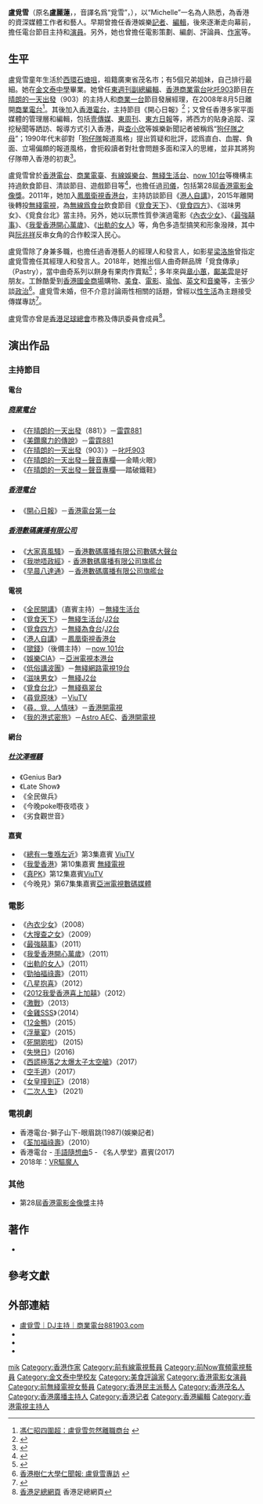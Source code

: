 {{藝人
|類型 = 節目主持
|姓名 = 盧覓雪
|圖片 = 盧覓雪.jpg
|圖片簡介 = [[DBC數碼電台|DBC數碼電台]]2014賀年短片
|本名 = 盧麗蓮
|別名 = 蕭翠蓮
|羅馬拼音 = Loo Mik Suet
|英文名 = Michelle Loo
|暱稱 = 女版[[阮兆祥|阮兆祥]]
|國籍 = {{CNHK}}
|籍貫 = [[廣東|廣東]][[茂名|茂名]]
|出生日期 = {{Birth date and age|1964|5|28}}
|出生地点 = {{HKG-1959}}
|職業 = 記者、[[編輯|編輯]]、電台節目主持、[[演員|演員]]、電影策劃、編劇、評論員、[[作家|作家]]
|語言 = 粵語、英語、國語
|教育程度 = 中學
|母校 = [[金文泰中學|金文泰中學]]
|宗教信仰 =
|經紀公司 =
|imdb = 2190206
}}

'''盧覓雪'''（原名'''盧麗蓮'''，{{lang-en|Michelle}}，音譯名爲“覓雪”，{{bd|1964年|5月28日}}），以“Michelle”一名為人熟悉，為香港的資深媒體工作者和藝人。早期曾擔任香港娛樂[[記者|記者]]、[[編輯|編輯]]，後來逐漸走向幕前，擔任電台節目主持和[[演員|演員]]。另外，她也曾擔任電影策劃、編劇、評論員、[[作家|作家]]等。

== 生平 ==
盧覓雪童年生活於[[西環|西環]][[石塘咀|石塘咀]]，祖籍廣東省茂名市；有5個兄弟姐妹，自己排行最細。她在[[金文泰中學|金文泰中學]]畢業。她曾任[[東週刊|東週刊]][[編輯|副總編輯]]、[[香港商業電台|香港商業電台]][[叱吒903|叱吒903]]節目[[在晴朗的一天出發|在晴朗的一天出發]]（903）的主持人和[[商業一台|商業一台]]節目發展經理，在2008年8月5日離開[[商業電台|商業電台]]<ref>[http://appledaily.atnext.com/template/apple/art_main.cfm?iss_id=20080808&sec_id=462&subsec_id=830&art_id=11447674&cat_id=6802138&coln_id=6802139 馮仁昭四圍超：盧覓雪忽然離職商台] {{webarchive|url=https://web.archive.org/web/20080810051152/http://www1.appledaily.atnext.com/template/apple/art_main.cfm?iss_id=20080808&sec_id=462&subsec_id=830&art_id=11447674&cat_id=6802138&coln_id=6802139 |date=2008-08-10 }}</ref>。其後加入[[香港電台|香港電台]]，主持節目《開心日報》<ref>{{cite news |url=http://paper.wenweipo.com/2009/06/02/EN0906020009.htm |title=為食惹禍 譚詠麟腳患復發 |work=[[香港文匯報|香港文匯報]] |date=2009-06-02 |accessdate=2009-06-04 |archive-date=2020-05-16 |archive-url=https://web.archive.org/web/20200516111242/http://paper.wenweipo.com/2009/06/02/EN0906020009.htm |dead-url=no }}</ref>；又曾任香港多家平面媒體的管理層和編輯，包括[[壹傳媒|壹傳媒]]、[[東周刊|東周刊]]、[[東方日報|東方日報]]等，將西方的貼身追蹤、深挖秘聞等跴訪、報導方式引入香港，與[[查小欣|查小欣]]等娛樂新聞記者被稱爲“[[狗仔隊之母|狗仔隊之母]]”；1990年代末卻對「[[狗仔隊|狗仔隊]]報道風格」提出質疑和批評，認爲直白、血腥、負面、立場偏頗的報道風格，會扼殺讀者對社會問題多面和深入的思維，並非其將狗仔隊帶入香港的初衷<ref>{{cite news |url=http://hd.stheadline.com/news_topic/nt_content.asp?sid=7331&nt=np |title=盧覓雪小檔案 |work=[[頭條日報|頭條日報]] |date=2011-04-20 |accessdate=2019-02-22 |archive-date=2020-05-16 |archive-url=https://web.archive.org/web/20200516111249/https://hd.stheadline.com/news_topic/nt_content.asp?sid=7331&nt=np |dead-url=no }}</ref>。

盧覓雪曾於[[香港電台|香港電台]]、[[商業電臺|商業電臺]]、[[有線娛樂台|有線娛樂台]]、[[無綫生活台|無綫生活台]]、[[now_101台|now 101台]]等機構主持過飲食節目、清談節目、遊戲節目等<ref>{{cite news| language =| author =| coauthors =| url =http://www.singpao.com/NewsArticle.aspx?NewsID=23984&Lang=tc| title =阿倫阿叻成立「尊重老婆會」| work =| publisher =[[成報|成報]]| pages =| date =2009-06-02| accessdate =}}{{dead link|date=2018年4月 |bot=InternetArchiveBot |fix-attempted=yes }}</ref>，也擔任過[[司儀|司儀]]，包括第28屆[[香港電影金像獎|香港電影金像獎]]。2011年，她加入[[鳳凰衛視香港台|鳳凰衛視香港台]]，主持訪談節目《[[港人自講|港人自講]]》，2015年離開後轉投[[無綫電視|無綫電視]]，為[[無線爲食台|無線爲食台]]飲食節目《[[覓食天下|覓食天下]]》、《[[覓食四方|覓食四方]]》、《滋味男女》、《覓食台北》當主持。另外，她以玩票性質參演過電影《[[內衣少女|內衣少女]]》、《[[最強囍事|最強囍事]]》、《[[我愛香港開心萬歲|我愛香港開心萬歲]]》、《[[出軌的女人|出軌的女人]]》等，角色多造型搞笑和形象潑辣，其中與[[阮兆祥|阮兆祥]]反串女角的合作較深入民心。

盧覓雪除了身兼多職，也擔任過香港藝人的經理人和發言人，如影星[[梁洛施|梁洛施]]曾指定盧覓雪擔任其經理人和發言人。2018年，她推出個人曲奇餅品牌「覓食傳承」（Pastry），當中曲奇系列以餅身有果肉作賣點<ref>{{cite news |url=https://bkb.mpweekly.com/飲食/20180429-72763 |title=盧覓雪推出個人品牌Pastry：「你跟我一樣，喜歡吃有橙皮、粒粒果肉的曲奇餅嗎？」 |work=[[明報周刊|明報周刊]] |date=2018-04-29 }}{{Dead link|date=2020年1月 |bot=InternetArchiveBot |fix-attempted=yes }}</ref>；多年來與[[章小蕙|章小蕙]]，[[鄺美雲|鄺美雲]]是好朋友。工餘酷愛到[[國際金融中心_(香港)|香港國金商場]]購物、[[飲食|美食]]、[[電影|電影]]、[[瑜伽|瑜伽]]、[[英文|英文]]和[[音樂|音樂]]等，主張少談[[政治|政治]]<ref>[[香港樹仁大學|香港樹仁大學]][http://stu.syc.edu.hk/~ourvoice/release2005/200505/release200505_03a.htm 仁聞報: 盧覓雪專訪] {{Wayback|url=http://stu.syc.edu.hk/~ourvoice/release2005/200505/release200505_03a.htm |date=20070927194415 }}</ref>。盧覓雪未婚，但不介意討論兩性相關的話題，曾經以[[性生活|性生活]]為主題接受傳媒專訪<ref>{{cite news |url=http://hk.apple.nextmedia.com/supplement/special/art/20150430/19129932 |title=恨不相逢微震時 |work=[[香港蘋果日報|香港蘋果日報]] |date=2015-04-30 |accessdate=2015-11-11 |archive-date=2016-03-04 |archive-url=https://web.archive.org/web/20160304120845/http://hk.apple.nextmedia.com/supplement/special/art/20150430/19129932 |dead-url=no }}</ref>。

盧覓雪亦曾是[[香港足球總會|香港足球總會]]市務及傳訊委員會成員<ref>[http://www.hkfa.com/ch/load_page/5/ 香港足總網頁] {{Wayback|url=http://www.hkfa.com/ch/load_page/5/ |date=20160628212248 }} 香港足總網頁</ref>。

== 演出作品 ==
=== 主持節目 ===
==== 電台 ====
===== [[商業電台|商業電台]] =====
*《[[在晴朗的一天出發|在晴朗的一天出發]]（881）》－[[雷霆881|雷霆881]]
*《[[美鑽魔力的傳說|美鑽魔力的傳說]]》－[[雷霆881|雷霆881]]
*《[[在晴朗的一天出發|在晴朗的一天出發]]（903）》－[[叱吒903|叱吒903]]
*《[[在晴朗的一天出發#聲音專欄|在晴朗的一天出發－聲音專欄]]──金睛火眼》
*《[[在晴朗的一天出發#聲音專欄|在晴朗的一天出發－聲音專欄]]──踏破鐵鞋》

===== [[香港電台|香港電台]] =====
*《[[開心日報|開心日報]]》－[[香港電台|香港電台]][[香港電台第一台|第一台]]

===== [[香港數碼廣播有限公司|香港數碼廣播有限公司]] =====
*《[[大家真風騷|大家真風騷]]》－[[香港數碼廣播有限公司|香港數碼廣播有限公司]][[數碼大聲台|數碼大聲台]]
*《[[我哋唔政經|我哋唔政經]]》- [[香港數碼廣播有限公司|香港數碼廣播有限公司]][[數碼一台|旗艦台]]
*《[[早晨八達通|早晨八達通]]》－[[香港數碼廣播有限公司|香港數碼廣播有限公司]][[數碼一台|旗艦台]]

==== 電視 ====
*《[[全民開講_(香港)|全民開講]]》（嘉賓主持）－[[無綫生活台|無綫生活台]]
*《[[覓食天下|覓食天下]]》－[[無綫生活台|無綫生活台]]/[[J2|J2台]]
*《[[覓食四方|覓食四方]]》－[[無綫為食台|無綫為食台]]/[[J2|J2台]]
*《[[港人自講|港人自講]]》－[[鳳凰衛視香港台|鳳凰衛視香港台]]
*《[[撳錢|撳錢]]》（後備主持）－[[now_101台|now 101台]]
*《[[娛樂CIA|娛樂CIA]]》－[[亞洲電視|亞洲電視]][[本港台|本港台]]
*《[[低俗講波團|低俗講波團]]》－[[無綫網路電視|無綫網路電視]][[19台|19台]]
*《[[滋味男女|滋味男女]]》－[[電視廣播有限公司|無綫]][[J2|J2台]]
*《[[覓食台北|覓食台北]]》－[[無綫翡翠台|無綫翡翠台]]
*《[[尋覓原味|尋覓原味]]》－[[ViuTV|ViuTV]]
*《[[尋．覓．人情味|尋．覓．人情味]]》－[[香港開電視|香港開電視]]
*《[[我的港式密旅|我的港式密旅]]》－[[Astro_AEC|Astro AEC]]、[[香港開電視|香港開電視]]

==== 網台====
===== [[杜汶澤喱騷|杜汶澤喱騷]]=====
* 《Genius Bar》
* 《Late Show》
* 《全民做兵》
* 《今晚poke嘢夜唔夜 》
* 《劣食觀世音》

==== 嘉賓 ====
*《[[總有一隻喺左近|總有一隻喺左近]]》第3集嘉賓 [[ViuTV|ViuTV]]
*《[[我愛香港_(電視節目)|我愛香港]]》第10集嘉賓 [[無綫電視|無綫電視]]
*《[[真PK|真PK]]》第12集嘉賓[[ViuTV|ViuTV]]
*《今晚見》第67集集嘉賓[[亞洲電視數碼媒體|亞洲電視數碼媒體]]

=== 電影 ===
* 《[[內衣少女|內衣少女]]》（2008）
* 《[[大搜查之女|大搜查之女]]》（2009）
* 《[[最強囍事|最強囍事]]》（2011）
* 《[[我愛香港開心萬歲|我愛香港開心萬歲]]》（2011）
* 《[[出軌的女人|出軌的女人]]》（2011）
* 《[[勁抽福祿壽|勁抽福祿壽]]》（2011）
* 《[[八星抱喜|八星抱喜]]》（2012）
* 《[[2012我愛香港喜上加囍|2012我愛香港喜上加囍]]》（2012）
* 《[[激戰|激戰]]》（2013）
* 《[[金雞SSS|金雞SSS]]》（2014）
* 《[[12金鴨|12金鴨]]》（2015）
* 《[[浮華宴|浮華宴]]》（2015）
* 《[[死開啲啦|死開啲啦]]》 (2015)
* 《[[失戀日|失戀日]]》(2016)
* 《[[西謊極落之太爆太子太空艙|西謊極落之太爆太子太空艙]]》（2017）
* 《[[空手道_(電影)|空手道]]》（2017）
* 《[[女皇撞到正|女皇撞到正]]》（2018）
* 《[[二次人生|二次人生]]》 (2021)

=== 電視劇 ===
* 香港電台-獅子山下-眼眉跳(1987)(娛樂記者)
* 《[[荃加福祿壽|荃加福祿壽]]》（2010）
* 香港電台 - [[手語隨想曲|手語隨想曲]]5 - 《名人學堂》嘉賓(2017)
* 2018年：[[VR驅魔人|VR驅魔人]]

=== 其他 ===
* 第28屆[[香港電影金像獎|香港電影金像獎]]主持

== 著作 ==
* {{cite book | language =zh-hk | author= | coauthors = | title=燈影下的一場細雪 | url= | date= | location= | publisher= | id= | isbn=9889918471 | pages= }}

== 參考文獻 ==
{{reflist}}

== 外部連結 ==
* [http://www.881903.com/host/2 盧覓雪｜DJ主持｜商業電台881903.com] {{Wayback|url=http://www.881903.com/host/2 |date=20200901174451 }}
*{{facebook|100044554084269|盧覓雪个人}}
*{{instagram|michelle_looooo}}
*{{hkmdb name|39505}}
{{香港電台唱片騎師}}
{{香港數碼電台唱片騎師}}
{{叱咤903DJ}}

{{DEFAULTSORT:Loo}}
[[Category:盧姓|mik]]
[[Category:香港作家|Category:香港作家]]
[[Category:前有線電視藝員|Category:前有線電視藝員]]
[[Category:前Now寬頻電視藝員|Category:前Now寬頻電視藝員]]
[[Category:金文泰中學校友|Category:金文泰中學校友]]
[[Category:美食評論家|Category:美食評論家]]
[[Category:香港電影女演員|Category:香港電影女演員]]
[[Category:前無綫電視女藝員|Category:前無綫電視女藝員]]
[[Category:香港民主派藝人|Category:香港民主派藝人]]
[[Category:香港茂名人|Category:香港茂名人]]
[[Category:香港廣播主持人|Category:香港廣播主持人]]
[[Category:香港记者|Category:香港记者]]
[[Category:香港編輯|Category:香港編輯]]
[[Category:香港電視主持人|Category:香港電視主持人]]